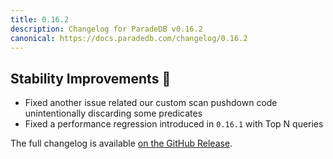 ```yaml
---
title: 0.16.2
description: Changelog for ParadeDB v0.16.2
canonical: https://docs.paradedb.com/changelog/0.16.2
---
```


## Stability Improvements 💪

- Fixed another issue related our custom scan pushdown code unintentionally discarding some predicates
- Fixed a performance regression introduced in `0.16.1` with Top N queries

The full changelog is available [on the GitHub Release](https://github.com/paradedb/paradedb/releases/tag/v0.16.2).
